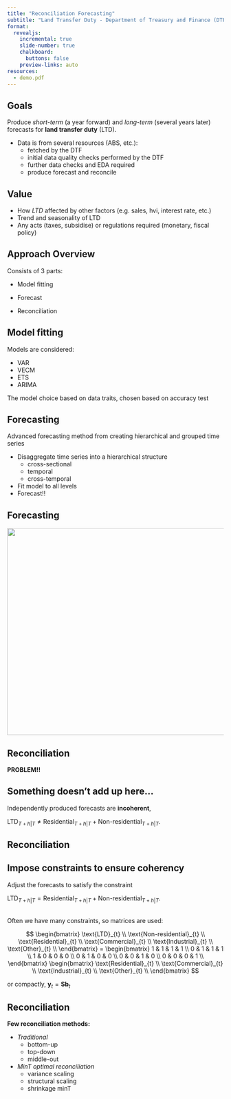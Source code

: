 ```yaml
---
title: "Reconciliation Forecasting"
subtitle: "Land Transfer Duty - Department of Treasury and Finance (DTF)"
format:
  revealjs: 
    incremental: true 
    slide-number: true
    chalkboard: 
      buttons: false
    preview-links: auto
resources:
  - demo.pdf
---
```


## Goals

Produce *short-term* (a year forward) and *long-term* (several years later) forecasts for **land transfer duty** (LTD).

::: callout-note
-   Data is from several resources (ABS, etc.):
    -   fetched by the DTF
    -   initial data quality checks performed by the DTF
    -   further data checks and EDA required
    -   produce forecast and reconcile
:::

## Value

::: callout-note
-   How *LTD* affected by other factors (e.g. sales, hvi, interest rate, etc.)
-   Trend and seasonality of LTD
-   Any acts (taxes, subsidise) or regulations required (monetary, fiscal policy)
:::

## Approach Overview

::: callout-note
Consists of 3 parts:

-   Model fitting

-   Forecast

-   Reconciliation
:::

## Model fitting

::: callout-tip
Models are considered:

-   VAR
-   VECM
-   ETS
-   ARIMA

::: {.fragment .fade-in}
The model choice based on data traits, chosen based on accuracy test
:::
:::

## Forecasting

Advanced forecasting method from creating hierarchical and grouped time series

::: callout-tip
-   Disaggregate time series into a hierarchical structure
    -   cross-sectional
    -   temporal
    -   cross-temporal
-   Fit model to all levels
-   Forecast!!
:::

## Forecasting

::: {.fragment .fade-in}
![](image/hierarchy_struc.png){.absolute top="135" left="1" width="1100" height="480"}
:::

## Reconciliation

::: {.fragment .highlight-red}
**PROBLEM!!**
:::

::: {.fragment .fade-in}
::: callout-important
## Something doesn't add up here...

Independently produced forecasts are [**incoherent**]{.danger},

$\text{LTD}_{T+h|T} \neq \text{Residential}_{T+h|T} + \text{Non-residential}_{T+h|T}$.
:::
:::

## Reconciliation

::: callout-tip
## Impose constraints to ensure coherency

Adjust the forecasts to satisfy the constraint

$\text{LTD}_{T+h|T} = \text{Residential}_{T+h|T} + \text{Non-residential}_{T+h|T}$.

::: {.fragment .fade-in}
<br> Often we have many constraints, so matrices are used:

$$
\begin{bmatrix}
  \text{LTD}_{t} \\
  \text{Non-residential}_{t} \\
  \text{Residential}_{t} \\
  \text{Commercial}_{t} \\
  \text{Industrial}_{t} \\
  \text{Other}_{t} \\
  \end{bmatrix}
=
\begin{bmatrix}
  1 & 1 & 1 & 1 \\
  0 & 1 & 1 & 1 \\
  1 & 0 & 0 & 0 \\
  0 & 1 & 0 & 0 \\
  0 & 0 & 1 & 0 \\
  0 & 0 & 0 & 1 \\
\end{bmatrix}
\begin{bmatrix}
  \text{Residential}_{t} \\
  \text{Commercial}_{t} \\
  \text{Industrial}_{t} \\
  \text{Other}_{t} \\
\end{bmatrix}
$$

or compactly, $\mathbf{y}_t = \mathbf{S} \mathbf{b}_t$
:::
:::

## Reconciliation

::: callout-tip
**Few reconciliation methods:**

-   *Traditional*
    -   bottom-up
    -   top-down
    -   middle-out
-   *MinT optimal reconciliation*
    -   variance scaling
    -   structural scaling
    -   shrinkage minT
:::
